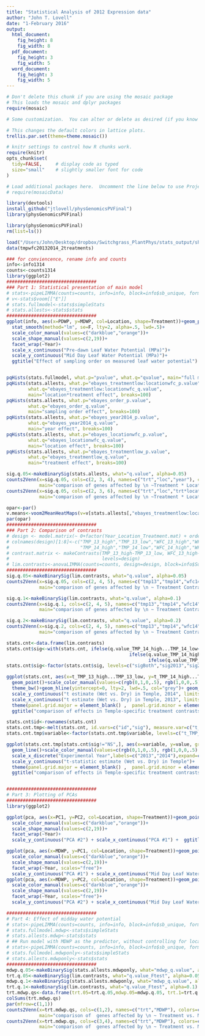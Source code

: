 ```yaml
---
title: "Statistical Analysis of 2012 Expression data"
author: "John T. Lovell"
date: "1-February 2016"
output:
  html_document:
    fig_height: 8
    fig_width: 8
  pdf_document:
    fig_height: 3
    fig_width: 5
  word_document:
    fig_height: 3
    fig_width: 5
---
```



```r
# Don't delete this chunk if you are using the mosaic package
# This loads the mosaic and dplyr packages
require(mosaic)
```

```r
# Some customization.  You can alter or delete as desired (if you know what you are doing).

# This changes the default colors in lattice plots.
trellis.par.set(theme=theme.mosaic())  

# knitr settings to control how R chunks work.
require(knitr)
opts_chunk$set(
  tidy=FALSE,     # display code as typed
  size="small"    # slightly smaller font for code
)
```

```r
# Load additional packages here.  Uncomment the line below to use Project MOSAIC data sets.
# require(mosaicData)   
```

```r
library(devtools)
install_github("jtlovell/physGenomicsPVFinal")
library(physGenomicsPVFinal)
```

```r
library(physGenomicsPVFinal)
rm(list=ls())

load("/Users/John/Desktop/dropbox/Switchgrass_PlantPhys/stats_output/shelter201314_allstats.RData")
data(tmpwfc20132014_2treatments)

### for conviencence, rename info and counts
info<-info1314
counts<-counts1314
library(ggplot2)
#################################
### Part 1: Statistical presentation of main model
# stats<-pipeLIMMA(counts=counts, info=info, block=info$sb_unique, formula="~ Treatment * Location + Year + order")
# v<-stats$voom[["E"]]
# stats.fullmodel<-stats$simpleStats
# stats.allests<-stats$stats
#################################
ggplot(info, aes(x=PDWP, y=MDWP, col=Location, shape=Treatment))+geom_point(size=4)+ theme_bw() +
  stat_smooth(method="lm", se=F, lty=2, alpha=.5, lwd=.5)+
  scale_color_manual(values=c("darkblue","orange"))+
  scale_shape_manual(values=c(2,19))+
  facet_wrap(~Year)+
  scale_x_continuous("Pre-dawn Leaf Water Potential (MPa)")+
  scale_y_continuous("Mid Day Leaf Water Potential (MPa)")+
  ggtitle("Effect of sampling order on measured leaf water potential")


pqHists(stats.fullmodel, what.p="pvalue", what.q="qvalue", main="full model", breaks=100)
pqHists(stats.allests, what.p="ebayes_treatmentlow:locationwfc_p.value",
        what.q="ebayes_treatmentlow:locationwfc_q.value",
        main="location*treatment effect", breaks=100)
pqHists(stats.allests, what.p="ebayes_order_p.value",
        what.q="ebayes_order_q.value",
        main="sampling order effect", breaks=100)
pqHists(stats.allests, what.p="ebayes_year2014_p.value",
        what.q="ebayes_year2014_q.value",
        main="year effect", breaks=100)
pqHists(stats.allests, what.p="ebayes_locationwfc_p.value",
        what.q="ebayes_locationwfc_q.value",
        main="location effect", breaks=100)
pqHists(stats.allests, what.p="ebayes_treatmentlow_p.value",
        what.q="ebayes_treatmentlow_q.value",
        main="treatment effect", breaks=100)

sig.q.05<-makeBinarySig(stats.allests, what="q.value", alpha=0.05)
counts2Venn(x=sig.q.05, cols=c(2, 3, 4), names=c("trt","loc","year"), colors=c("darkblue","cyan","red"),
            main="comparison of genes affected by \n ~Treatment * Location + Year  in 2013/2014")
counts2Venn(x=sig.q.05, cols=c(2, 3, 6), names=c("trt","loc","trt*location"), colors=c("darkblue","cyan","red"),
            main="comparison of genes affected by \n ~Treatment * Location  in 2013/2014")

opar<-par()
v.means<-voom2MeanHeatMaps(v=v[stats.allests[,"ebayes_treatmentlow:locationwfc_p.value"]<=0.001,], grps=info$Year_Location_Treatment,rowids=info$ID,thresh=8)
par(opar)
#################################
### Part 2: Comparison of contrasts
# design <- model.matrix(~ 0+factor(Year_Location_Treatment.mat) + order , data=info)
# colnames(design)[1:8]<-c("TMP_13_high","TMP_13_low","WFC_13_high","WFC_13_low",
#                          "TMP_14_high","TMP_14_low","WFC_14_high","WFC_14_low")
# contrast.matrix <- makeContrasts(TMP_13_high-TMP_13_low, WFC_13_high-WFC_13_low, TMP_14_high-TMP_14_low, WFC_14_high-WFC_14_low,
#                                  levels=design)
# lim.contrasts<-anovaLIMMA(counts=counts, design=design, block=info$Sub_Block, contrast.matrix=contrast.matrix)
#################################
sig.q.05<-makeBinarySig(lim.contrasts, what="q.value", alpha=0.05)
counts2Venn(x=sig.q.05, cols=c(2, 4, 5), names=c("tmp13","tmp14","wfc14"), colors=c("darkblue","cyan","red"),
            main="comparison of genes affected by \n ~ Treatment Contrasts within Year*Site \n alpha=0.05")

sig.q.1<-makeBinarySig(lim.contrasts, what="q.value", alpha=0.1)
counts2Venn(x=sig.q.1, cols=c(2, 4, 5), names=c("tmp13","tmp14","wfc14"), colors=c("darkblue","cyan","red"),
            main="comparison of genes affected by \n ~ Treatment Contrasts within Year*Site \n alpha=0.1")

sig.q.2<-makeBinarySig(lim.contrasts, what="q.value", alpha=0.2)
counts2Venn(x=sig.q.2, cols=c(2, 4, 5), names=c("tmp13","tmp14","wfc14"), colors=c("darkblue","cyan","red"),
            main="comparison of genes affected by \n ~ Treatment Contrasts within Year*Site \n alpha=0.2")

stats.cnt<-data.frame(lim.contrasts)
stats.cnt$sig<-with(stats.cnt, ifelse(q.value_TMP_14_high...TMP_14_low<=0.05 & q.value_TMP_13_high...TMP_13_low <= 0.05,"sigBoth",
                                             ifelse(q.value_TMP_14_high...TMP_14_low<=0.05,"sig2013",
                                                    ifelse(q.value_TMP_13_high...TMP_13_low<=0.05,"sig2014","NS"))))
stats.cnt$sig<-factor(stats.cnt$sig, levels=c("sigBoth","sig2013","sig2014","NS"))

ggplot(stats.cnt, aes(x=t_TMP_13_high...TMP_13_low, y=t_TMP_14_high...TMP_14_low, color=sig))+  theme_bw()+
  geom_point()+scale_color_manual(values=c(rgb(0,1,0,.5), rgb(1,0,0,.5), rgb(0,0,1,.5), rgb(0,0,0,.2)),guide = guide_legend(title = "is significant?"))+
  theme_bw()+geom_hline(yintercept=0, lty=2, lwd=.5, col="grey")+ geom_vline(xintercept=0, lty=2, lwd=.5, col="grey")+
  scale_y_continuous("t estimate (Wet vs. Dry) in Temple, 2014", limits=c(min(c(stats.cnt$t_TMP_13_high...TMP_13_low,stats.cnt$t_TMP_14_high...TMP_14_low)),max(c(stats.cnt$t_TMP_13_high...TMP_13_low,stats.cnt$t_TMP_14_high...TMP_14_low))))+
  scale_x_continuous("t estimate (Wet vs. Dry) in Temple, 2013", limits=c(min(c(stats.cnt$t_TMP_13_high...TMP_13_low,stats.cnt$t_TMP_14_high...TMP_14_low)),max(c(stats.cnt$t_TMP_13_high...TMP_13_low,stats.cnt$t_TMP_14_high...TMP_14_low))))+
  theme(panel.grid.major = element_blank() ,  panel.grid.minor = element_blank())+
  ggtitle("comparison of effects in Temple-specific treatment contrasts")

stats.cnt$id<-rownames(stats.cnt)
stats.cnt.tmp<-melt(stats.cnt, id.vars=c("id","sig"), measure.var=c("t_TMP_14_high...TMP_14_low", "t_TMP_13_high...TMP_13_low"))
stats.cnt.tmp$variable<-factor(stats.cnt.tmp$variable, levels=c("t_TMP_13_high...TMP_13_low","t_TMP_14_high...TMP_14_low"))

ggplot(stats.cnt.tmp[stats.cnt$sig!="NS",], aes(x=variable, y=value, group=id, color=sig))+  theme_bw()+
  geom_line()+scale_color_manual(values=c(rgb(0,1,0,.5), rgb(1,0,0,.5), rgb(0,0,1,.5)),guide = guide_legend(title = "is significant?"))+
  scale_x_discrete("Experimental Year",labels=c("2013","2014"),expand=c(.1,.1))+
  scale_y_continuous("t-statistic estimate (Wet vs. Dry) in Temple")+
  theme(panel.grid.major = element_blank() ,  panel.grid.minor = element_blank())+
  ggtitle("comparison of effects in Temple-specific treatment contrasts \n only significantly DE genes")


#################################
# Part 3: Plotting of PCAs
#################################
library(ggplot2)

ggplot(pca, aes(x=PC1, y=PC2, col=Location, shape=Treatment))+geom_point(size=4)+ theme_bw() +
  scale_color_manual(values=c("darkblue","orange"))+
  scale_shape_manual(values=c(2,19))+
  facet_wrap(~Year)+
  scale_y_continuous("PCA #2") + scale_x_continuous("PCA #1") +  ggtitle("Normalized expresssion PCA")

ggplot(pca, aes(x=MDWP, y=PC1, col=Location, shape=Treatment))+geom_point(size=4)+ theme_bw() +
  scale_color_manual(values=c("darkblue","orange"))+
  scale_shape_manual(values=c(2,19))+
  facet_wrap(~Year, scales="free")+
  scale_y_continuous("PCA #1") + scale_x_continuous("Mid Day Leaf Water Potential (MPa)") +  ggtitle("Normalized expresssion PCA")
ggplot(pca, aes(x=MDWP, y=PC2, col=Location, shape=Treatment))+geom_point(size=4)+ theme_bw() +
  scale_color_manual(values=c("darkblue","orange"))+
  scale_shape_manual(values=c(2,19))+
  facet_wrap(~Year, scales="free")+
  scale_y_continuous("PCA #2") + scale_x_continuous("Mid Day Leaf Water Potential (MPa)") +  ggtitle("Normalized expresssion PCA")

#################################
# Part 4: Effect of midday water potential
# stats<-pipeLIMMA(counts=counts, info=info, block=info$sb_unique, formula="~ MDWP * Location + Year + order")
# stats.fullmodel.mdwp<-stats$simpleStats
# stats.allests.mdwp<-stats$stats
# ## Run model with MDWP as the predictor, without controlling for location or year
# stats<-pipeLIMMA(counts=counts, info=info, block=info$sb_unique, formula="~ MDWP + order")
# stats.fullmodel.mdwponly<-stats$simpleStats
# stats.allests.mdwponly<-stats$stats
#################################
mdwp.q.05<-makeBinarySig(stats.allests.mdwponly, what="mdwp_q.value", alpha=0.05)
trt.q.05<-makeBinarySig(lim.contrasts, what="q.value_Ftest", alpha=0.05)
mdwp.q.1<-makeBinarySig(stats.allests.mdwponly, what="mdwp_q.value", alpha=0.1)
trt.q.1<-makeBinarySig(lim.contrasts, what="q.value_Ftest", alpha=0.1)
trt.mdwp.qs<-data.frame(trt.05=trt.q.05,mdwp.05=mdwp.q.05, trt.1=trt.q.1, mdwp.1=mdwp.q.1)
colSums(trt.mdwp.qs)
par(mfrow=c(1,1))
counts2Venn(x=trt.mdwp.qs, cols=c(1,2), names=c("trt","MDWP"), colors=c("darkblue","red"),
            main="comparison of  genes affected by \n ~ Treatment vs. Midday Water Potential F-tests alpha = 0.05")
counts2Venn(x=trt.mdwp.qs, cols=c(3,4), names=c("trt","MDWP"), colors=c("darkblue","red"),
            main="comparison of  genes affected by \n ~ Treatment vs. Midday Water Potential F-tests alpha = 0.1")

```
